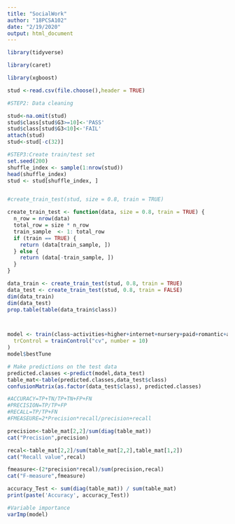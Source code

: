 ---
title: "SocialWork"
author: "18PCSA102"
date: "2/19/2020"
output: html_document
---

```{r}

library(tidyverse)

library(caret)

library(xgboost)

stud <-read.csv(file.choose(),header = TRUE)

#STEP2: Data cleaning

stud<-na.omit(stud)
stud$class[stud$G3>=10]<-'PASS'
stud$class[stud$G3<10]<-'FAIL'
attach(stud)
stud<-stud[-c(32)]

#STEP3:Create train/test set
set.seed(200)
shuffle_index <- sample(1:nrow(stud))
head(shuffle_index)
stud <- stud[shuffle_index, ]


#create_train_test(stud, size = 0.8, train = TRUE)

create_train_test <- function(data, size = 0.8, train = TRUE) {
  n_row = nrow(data)
  total_row = size * n_row
  train_sample  <- 1: total_row
  if (train == TRUE) {
    return (data[train_sample, ])
  } else {
    return (data[-train_sample, ])
  }
}

data_train <- create_train_test(stud, 0.8, train = TRUE)
data_test <- create_train_test(stud, 0.8, train = FALSE)
dim(data_train)
dim(data_test)
prop.table(table(data_train$class))



model <- train(class~activities+higher+internet+nursery+paid+romantic+absences+health+freetime+goout+Dalc+Walc, data = data_train, method = "xgbTree",
  trControl = trainControl("cv", number = 10)
)
model$bestTune

# Make predictions on the test data
predicted.classes <-predict(model,data_test)
table_mat<-table(predicted.classes,data_test$class)
confusionMatrix(as.factor(data_test$class), predicted.classes)

#ACCURACY=TP+TN/TP+TN+FP+FN
#PRECISION=TP/TP+FP
#RECALL=TP/TP+FN
#FMEASEURE=2*Precision*recall/precision+recall

precision<-table_mat[2,2]/sum(diag(table_mat))
cat("Precision",precision)

recal<-table_mat[2,2]/sum(table_mat[2,2],table_mat[1,2])
cat("Recall value",recal)

fmeasure<-(2*precision*recal)/sum(precision,recal)
cat("F-measure",fmeasure)

accuracy_Test <- sum(diag(table_mat)) / sum(table_mat)
print(paste('Accuracy', accuracy_Test))

#Variable importance
varImp(model)
```

